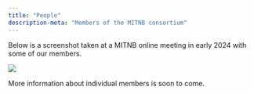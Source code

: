 ```yaml
---
title: "People"
description-meta: "Members of the MITNB consortium"
---
```


Below is a screenshot taken at a MITNB online meeting in early 2024 with some of our members.

![](files/images/mitnb_members.png)

More information about individual members is soon to come. 


<!-- ```{=html} -->

<!-- <style> -->

<!--   .person-card { -->

<!--     cursor: pointer; -->

<!--     border: 2px solid #ccc; -->

<!--     padding: 20px; -->

<!--     margin: 10px; -->

<!--     width: 250px; -->

<!--     transition: all 0.3s; -->

<!--     display: flex; -->

<!--     align-items: center; -->

<!--   } -->

<!--   .person-card.clicked { -->

<!--     width: 500px; /* Adjust the width as needed */ -->

<!--   } -->

<!--   .person-card .content-wrapper { -->

<!--     display: none; -->

<!--     flex-grow: 1; -->

<!--     padding-right: 20px; -->

<!--   } -->

<!--   .person-card.clicked .content-wrapper { -->

<!--     display: block; -->

<!--   } -->

<!--   .person-card img { -->

<!--     max-width: 100%; -->

<!--     height: auto; -->

<!--     margin-top: 7px;  -->

<!--   } -->

<!-- </style> -->

<!-- <script> -->

<!--   function toggleCard(card) { -->

<!--     card.classList.toggle('clicked'); -->

<!--   } -->

<!-- </script> -->

<!-- <div class="person-card" onclick="toggleCard(this)"> -->

<!--   <h3>Person One</h3> -->

<!--   <img src="files/images/bjoern_test.jpg" alt="Person Image"> -->

<!--   <div class="content-wrapper"> -->

<!--     <ul> -->

<!--       <li><strong>Position:</strong> Assistant Professor, Psychometrics, MITNB University</li> -->

<!--       <li><strong>Research Interests:</strong> Machine Learning, Data Visualization</li> -->

<!--       <li><strong>Contact Information:</strong> Email: person@example.com</li> -->

<!--     </ul> -->

<!--   </div> -->

<!-- </div> -->

<!-- ``` -->

<!-- ```{=html} -->

<!-- <div class="person-card" onclick="toggleCard(this)"> -->

<!--   <h3>Person Two</h3> -->

<!--   <img src="files/images/bjoern_test.jpg" alt="Person Image"> -->

<!--   <div class="content-wrapper"> -->

<!--     <ul> -->

<!--       <li><strong>Position:</strong> Assistant Professor, Psychometrics, MITNB University</li> -->

<!--       <li><strong>Research Interests:</strong> Machine Learning, Data Visualization</li> -->

<!--       <li><strong>Contact Information:</strong> Email: person@example.com</li> -->

<!--     </ul> -->

<!--   </div> -->

<!-- </div> -->

<!-- ``` -->
